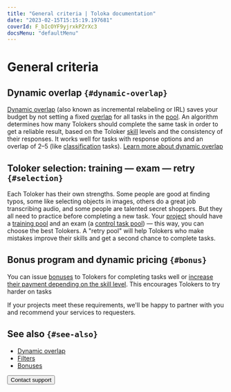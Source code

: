 ```yaml
---
title: "General criteria | Toloka documentation"
date: "2023-02-15T15:15:19.197681"
coverId: F_bIcOYF9yjrxkPZrXc3
docsMenu: "defaultMenu"
---
```



# General criteria

## Dynamic overlap `{#dynamic-overlap}`

[Dynamic overlap](/docs/glossary#dynamic-overlap) (also known as incremental relabeling or IRL) saves your budget by not setting a fixed [overlap](/docs/glossary#overlap) for all tasks in the [pool](/docs/glossary#pool). An algorithm determines how many Tolokers should complete the same task in order to get a reliable result, based on the Toloker [skill](/docs/glossary#skill) levels and the consistency of their responses. It works well for tasks with response options and an overlap of 2–5 (like [classification](/docs/tutorials/image-classification) tasks). [Learn more about dynamic overlap](/docs/guide/dynamic-overlap)

## Toloker selection: training — exam — retry `{#selection}`
Each Toloker has their own strengths. Some people are good at finding typos, some like selecting objects in images, others do a great job transcribing audio, and some people are talented secret shoppers. But they all need to practice before completing a new task. Your [project](/docs/glossary#project) should have a [training pool](/docs/guide/train) and an exam (a [control task pool](/docs/guide/pool)) — this way, you can choose the best Tolokers. A "retry pool" will help Tolokers who make mistakes improve their skills and get a second chance to complete tasks.

## Bonus program and dynamic pricing `{#bonus}`
You can issue [bonuses](/docs/guide/bonus) to Tolokers for completing tasks well or [increase their payment depending on the skill level](/docs/guide/dynamic-pricing). This encourages Tolokers to try harder on tasks

If your projects meet these requirements, we'll be happy to partner with you and recommend your services to requesters.

## See also `{#see-also}`

- [Dynamic overlap](/docs/guide/dynamic-overlap)
- [Filters](/docs/guide/filters)
- [Bonuses](/docs/guide/bonus)

<Button view="defaultInverse" size="l" type="link" url="/docs/guide/troubleshooting/support?form-source=guide-additionals-q">Contact support</Button>
